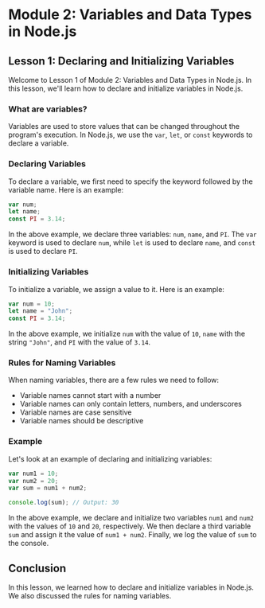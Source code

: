 # Module 2: Variables and Data Types in Node.js

## Lesson 1: Declaring and Initializing Variables

Welcome to Lesson 1 of Module 2: Variables and Data Types in Node.js. In this lesson, we'll learn how to declare and initialize variables in Node.js.

### What are variables?

Variables are used to store values that can be changed throughout the program's execution. In Node.js, we use the `var`, `let`, or `const` keywords to declare a variable.

### Declaring Variables

To declare a variable, we first need to specify the keyword followed by the variable name. Here is an example:

```javascript
var num;
let name;
const PI = 3.14;
```

In the above example, we declare three variables: `num`, `name`, and `PI`. The `var` keyword is used to declare `num`, while `let` is used to declare `name`, and `const` is used to declare `PI`.

### Initializing Variables

To initialize a variable, we assign a value to it. Here is an example:

```javascript
var num = 10;
let name = "John";
const PI = 3.14;
```

In the above example, we initialize `num` with the value of `10`, `name` with the string `"John"`, and `PI` with the value of `3.14`.

### Rules for Naming Variables

When naming variables, there are a few rules we need to follow:

- Variable names cannot start with a number
- Variable names can only contain letters, numbers, and underscores
- Variable names are case sensitive
- Variable names should be descriptive

### Example

Let's look at an example of declaring and initializing variables:

```javascript
var num1 = 10;
var num2 = 20;
var sum = num1 + num2;

console.log(sum); // Output: 30
```

In the above example, we declare and initialize two variables `num1` and `num2` with the values of `10` and `20`, respectively. We then declare a third variable `sum` and assign it the value of `num1 + num2`. Finally, we log the value of `sum` to the console.

## Conclusion

In this lesson, we learned how to declare and initialize variables in Node.js. We also discussed the rules for naming variables.
